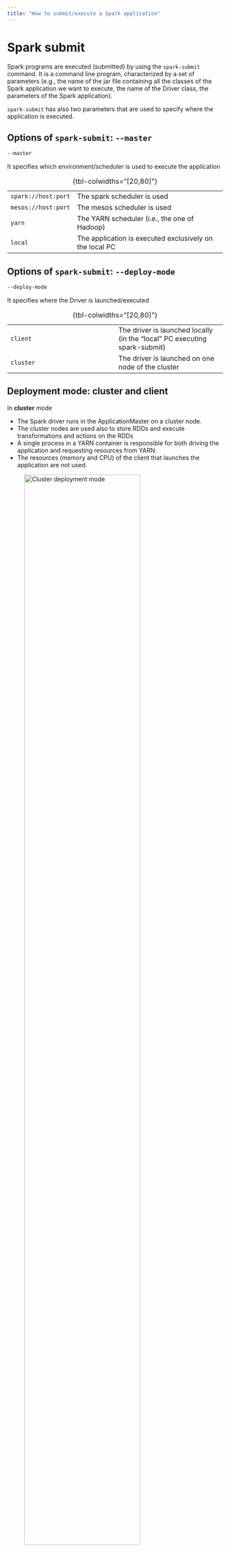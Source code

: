 ```yaml
---
title: "How to submit/execute a Spark application"
---
```


# Spark submit
Spark programs are executed (submitted) by using the `spark-submit` command. It is a command line program, characterized by a set of parameters (e.g., the name of the jar file containing all the classes of the Spark application we want to execute, the name of the Driver class, the parameters of the Spark application).

`spark-submit` has also two parameters that are used to specify where the application is executed.

## Options of `spark-submit`: `--master`

```bash
--master
```

It specifies which environment/scheduler is used to execute the application

| | |
|---|---|
| `spark://host:port` | The spark scheduler is used |
| `mesos://host:port` | The mesos scheduler is used |
| `yarn` | The YARN scheduler (i.e., the one of Hadoop) |
| `local` | The application is executed exclusively on the local PC |
: {tbl-colwidths="[20,80]"}

## Options of `spark-submit`: `--deploy-mode`

```bash
--deploy-mode
```

It specifies where the Driver is launched/executed

| | |
|---|---|
| `client` | The driver is launched locally (in the "local" PC executing spark-submit) |
| `cluster` | The driver is launched on one node of the cluster |
: {tbl-colwidths="[20,80]"}

:::{.callout-tip}
## Deployment mode: cluster and client

In **cluster** mode

- The Spark driver runs in the ApplicationMaster on a cluster node.
- The cluster nodes are used also to store RDDs and execute transformations and actions on the RDDs
- A single process in a YARN container is responsible for both driving the application and requesting resources from YARN.
- The resources (memory and CPU) of the client that launches the application are not used.

![Cluster deployment mode](images/10_intro_spark/cluster_deployment_mode.png){width=80%}

In **client** mode

- The Spark driver runs on the host where the job is submitted (i.e., the resources of the client are used to execute the Driver)
- The cluster nodes are used to store RDDs and execute transformations and actions on the RDDs
- The ApplicationMaster is responsible only for requesting executor containers from YARN.

![Client deployment mode](images/10_intro_spark/client_deployment_mode.png){width=80%}
:::

## Setting the executors

`spark-submit` allows specifying the characteristics of the executors

| option | meaning | default value |
|---|---|---|
| `--num-executors` | The number of executors | 2 executors |
| `--executor-cores` | The number of cores per executor | 1 core |
| `--executor-memory` | Main memory per executor | 1 GB |

Notice that the maximum values of these parameters are limited by the configuration of the cluster.

## Setting the drivers

`spark-submit` allows specifying the characteristics of the driver

| option | meaning | default value |
|---|---|---|
| --driver-cores | The number of cores for the driver | 1 core |
| --driver-memory | Main memory for the driver | 1 GB |

Also the maximum values of these parameters are limited by the configuration of the cluster when the `--deploy-mode` is set to `cluster`.

## Execution examples

The following command submits a Spark application on a Hadoop cluster

```bash
spark-submit \ 
--deploy-mode cluster \
--master yarn MyApplication.py arguments
```

It executes/submits the application contained in `MyApplication.py`, and the application is executed on a Hadoop cluster based on the YARN scheduler. Notice that the Driver is executed in a node of cluster.

The following command submits a Spark application on a local PC

```bash
spark-submit \
--deploy-mode client \
--master local MyApplication.py arguments
```

It executes/submits the application contained in `MyApplication.py`. Notice that the application is completely executed on the local PC:

- Both Driver and Executors
- Hadoop is not needed in this case
- Only the Spark software is needed